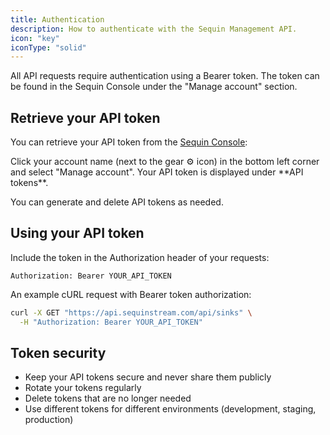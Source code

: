 ```yaml
---
title: Authentication
description: How to authenticate with the Sequin Management API.
icon: "key"
iconType: "solid"
---
```


All API requests require authentication using a Bearer token. The token can be found in the Sequin Console under the "Manage account" section.

## Retrieve your API token

You can retrieve your API token from the [Sequin Console](https://console.sequinstream.com):

<Steps>
  <Step title="Navigate to account settings">
    Click your account name (next to the gear ⚙️ icon) in the bottom left corner and select "Manage account".
  </Step>
  <Step title="Find your API token">
    Your API token is displayed under **API tokens**.
  </Step>
</Steps>

You can generate and delete API tokens as needed.

## Using your API token

Include the token in the Authorization header of your requests:

```
Authorization: Bearer YOUR_API_TOKEN
```

An example cURL request with Bearer token authorization:

```bash
curl -X GET "https://api.sequinstream.com/api/sinks" \
  -H "Authorization: Bearer YOUR_API_TOKEN"
```

## Token security

- Keep your API tokens secure and never share them publicly
- Rotate your tokens regularly
- Delete tokens that are no longer needed
- Use different tokens for different environments (development, staging, production)
